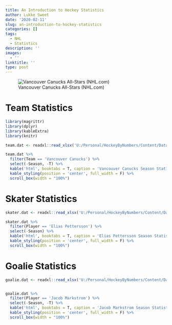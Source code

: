 ```yaml
---
title: An Introduction to Hockey Statistics
author: Lukke Sweet
date: '2020-02-11'
slug: an-introduction-to-hockey-statistics
categories: []
tags:
  - NHL
  - Statistics
description: ''
images:
  - ''
linktitle: ''
type: post
---
```


![Vancouver Canucks All-Stars (NHL.com)](/post/2020-02-10-an-introduction-to-player-statistics.en_files/Canucks 2020 All-Stars.jpg)

# Team Statistics

```r

library(magrittr)
library(dplyr)
library(kableExtra)
library(knitr)

team.dat <- readxl::read_xlsx('U:/Personal/HockeyByNumbers/Content/Data/An Introduction to Hockey Statistics Part 1/Team Summary 2.11.2020.xlsx')

team.dat %>%
  filter(Team == 'Vancouver Canucks') %>%
  select(-Season, -T) %>%
  kable('html', booktabs = T, caption = 'Vancouver Canucks Season Statistics - February 11, 2020') %>%
  kable_styling(position = 'center', full_width = F) %>%
  scroll_box(width = "100%")
```


# Skater Statistics

```r

skater.dat <- readxl::read_xlsx('U:/Personal/HockeyByNumbers/Content/Data/An Introduction to Hockey Statistics Part 1/Vancouver Skater Statistics 2.11.2020.xlsx')

skater.dat %>%
  filter(Player == 'Elias Pettersson') %>%
  select(-Season) %>%
  kable('html', booktabs = T, caption = 'Elias Pettersson Season Statistics - February 11, 2020') %>%
  kable_styling(position = 'center', full_width = F) %>%
  scroll_box(width = "100%")

```

# Goalie Statistics

```r

goalie.dat <- readxl::read_xlsx('U:/Personal/HockeyByNumbers/Content/Data/An Introduction to Hockey Statistics Part 1/Goalie Statistics 2.11.2020.xlsx')


goalie.dat %>%
  filter(Player == 'Jacob Markstrom') %>%
  select(-Season, -T) %>%
  kable('html', booktabs = T, caption = 'Jacob Markstrom Season Statistics - February 11, 2020') %>%
  kable_styling(position = 'center', full_width = F) %>%
  scroll_box(width = "100%")

```